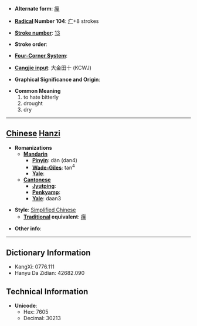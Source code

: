 * '''Alternate form''': [[癉]]

* '''[[Wiktionary:Chinese radical index| Radical]] Number 104''': [[Wiktionary:Chinese radical index 疒|疒]]+8 strokes

* '''[[Wiktionary:Chinese total strokes index|Stroke number]]''': [[Wiktionary:Chinese total strokes index 13|13]]

* '''Stroke order''': 

* '''[[Wiktionary:Chinese four corner index|Four-Corner System]]''': 

* '''[[Wiktionary:Chinese Cangjie index|Cangjie input]]''': 大金田十 (KCWJ)

* '''Graphical Significance and Origin''': 

* '''Common Meaning'''
*#to hate bitterly
*# drought
*# dry


----

== [[Chinese]] [[Hanzi]] ==

* '''Romanizations'''
** '''[[Mandarin]]'''
*** '''[[Pinyin]]''': dàn (dan4)
*** '''[[Wade-Giles]]''': tan<sup>4</sup>
*** '''[[Yale]]''': 
** '''[[Cantonese]]'''
*** '''[[Jyutping]]''':
*** '''[[Penkyamp]]''': 
*** '''[[Yale]]''': daan3

* '''Style''': [[Simplified Chinese]] 
** '''[[Traditional Chinese|Traditional]] equivalent''': [[癉]]

* '''Other info''': 

----

== Dictionary Information ==

* KangXi: 0776.111
* Hanyu Da Zidian: 42682.090

== Technical Information ==

* '''Unicode''':
** Hex: 7605
** Decimal: 30213